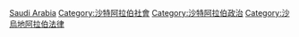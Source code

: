 [[Category:亚洲各国人权|Saudi Arabia]]
[[Category:沙特阿拉伯社會|Category:沙特阿拉伯社會]]
[[Category:沙特阿拉伯政治|Category:沙特阿拉伯政治]]
[[Category:沙烏地阿拉伯法律|Category:沙烏地阿拉伯法律]]